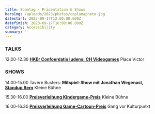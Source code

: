 ```yaml
---
title: Sonntag - Präsentation & Shows
heroImg: /uploads/2023/photos/coplanaphoto.jpg
datestart: 2023-09-17T12:00:00.000Z
datefinish: 2023-09-17T18:00:00.000Z
category: Accessibility
summary: ''
---
```


### TALKS

12.00-12.30 	**[HKB: Confoerdatio ludens: CH Videogames](https://chludens.hypotheses.org/)**		Place Victor

### SHOWS

14.00-15.00	Tavern Busters: **Mitspiel-Show mit Jonathan Wegenast, [Standup Bern](https://standupbern.ch/)**	Kleine Bühne

15.30-16.00	**[Preisverleihung Kindergame-Preis](https://playbern.ch/posts/Preisverleihung-Kinder-Game-Preis)**			Kleine Bühne

16.00-16.30	**[Preisverleihung Game-Cartoon-Preis](https://petarde.ch/news/cartoon-und-meme-wettbewerb "Petarde PlayBern Cartoon Preis")**	Gang vor Kulturpunkt
